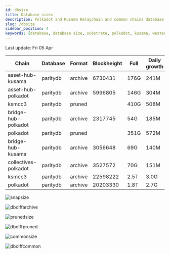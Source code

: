 ```yaml
---
id: dbsize
title: Database sizes
description: Polkadot and Kusama Relaychain and common chains database sizes
slug: /dbsize
sidebar_position: 4
keywords: [database, database size, substrate, polkadot, kusama, westend]
---
```



Last update: Fri 05 Apr

| Chain    | Database   | Format | Blockheight | Full         | Daily growth |
| ------------------------| ----------- | -------- | ------- | ---------- | ----- | 
| asset-hub-kusama | paritydb | archive | 6730431 | 176G | 241M |
| asset-hub-polkadot | paritydb | archive | 5996805 | 146G | 304M |
| ksmcc3 | paritydb | pruned |  | 410G | 508M |
| bridge-hub-polkadot | paritydb | archive | 2317745 | 54G | 185M |
| polkadot | paritydb | pruned |  | 351G | 572M |
| bridge-hub-kusama | paritydb | archive | 3056648 | 69G | 140M |
| collectives-polkadot | paritydb | archive | 3527572 | 70G | 151M |
| ksmcc3 | paritydb | archive | 22598222 | 2.5T | 3.0G |
| polkadot | paritydb | archive | 20203330 | 1.8T | 2.7G |

![snapsize](/img/archivesize.png)

![dbdiffarchive](/img/dbdiffrelay.png)

![prunedsize](/img/prunedsize.png)

![dbdiffpruned](/img/dbdiffpruned.png)

![commonsize](/img/commonsize.png)

![dbdiffcommon](/img/dbdiffcommon.png)
